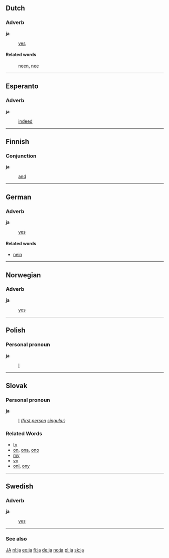 ==Dutch==
===Adverb===
'''ja'''

: [[yes]]

====Related words====
: [[neen]], [[nee]]

----
==Esperanto==
===Adverb===
'''ja'''

: [[indeed]]

----
==Finnish==
===Conjunction===
'''ja'''

: [[and]]

----
==German==
===Adverb===
'''ja'''

: [[yes]]

====Related words====
* [[nein]]

----
==Norwegian==
===Adverb===
'''ja'''

: [[yes]]

----
==Polish==
===Personal pronoun===
'''ja'''

: [[I]]

----
==Slovak==
===Personal pronoun===
'''ja'''

: [[I]] ''([[first person]] [[singular]])''
===Related Words===
* [[ty]]
* [[on]], [[ona]], [[ono]]
* [[my]]
* [[vy]]
* [[oni]], [[ony]]
----
==Swedish==
===Adverb===
'''ja'''

: [[yes]]

----
===See also===

[[JA]]
[[nl:ja]]
[[eo:ja]]
[[fi:ja]]
[[de:ja]]
[[no:ja]]
[[pl:ja]]
[[sk:ja]]